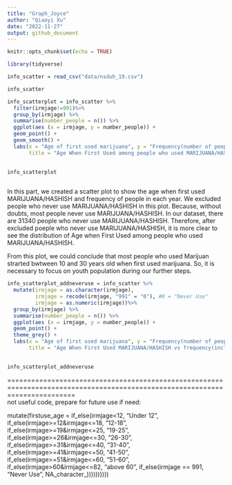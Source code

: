 ```yaml
---
title: "Graph_Joyce"
author: "Qiaoyi Xu"
date: "2022-11-27"
output: github_document
---
```


```r
knitr::opts_chunk$set(echo = TRUE)
```

```r
library(tidyverse)
```

```r
info_scatter = read_csv("data/nsduh_19.csv")

info_scatter
```



```r
info_scatterplot = info_scatter %>%
  filter(irmjage!=991)%>%
  group_by(irmjage) %>%
  summarise(number_people = n()) %>%
  ggplot(aes (x = irmjage, y = number_people)) +
  geom_point() +
  geom_smooth() +
  labs(x = "Age of first used marijuana", y = "Frequency(number of people)",
       title = "Age When First Used among people who used MARIJUANA/HASHISH")
  

info_scatterplot                                 
      
```

In this part, we created a scatter plot to show the age when first used MARIJUANA/HASHISH and frequency of people in each year. We excluded people who never use MARIJUANA/HASHISH in this plot. Because, without doubts, most people never use MARIJUANA/HASHISH. In our dataset, there are 31340 people who never use MARIJUANA/HASHISH. Therefore, after excluded poeple who never use MARIJUANA/HASHISH, it is more clear to see the distribution of Age when First Used among people who used MARIJUANA/HASHISH.     


From this plot, we could conclude that most people who used Marijuan strarted bwtween 10 and 30 years old when first used marijuana. So, it is necessary to focus on youth population during our further steps. 





















```r
info_scatterplot_addneveruse = info_scatter %>%
  mutate(irmjage = as.character(irmjage),
         irmjage = recode(irmjage, "991" = "0"), #0 = "Never Use"
         irmjage = as.numeric(irmjage))%>%
  group_by(irmjage) %>%
  summarise(number_people = n()) %>%
  ggplot(aes (x = irmjage, y = number_people)) +
  geom_point() +
  theme_grey() +
  labs(x = "Age of first used marijuana", y = "Frequency(number of people)",
       title = "Age When First Used MARIJUANA/HASHISH vs frequency(included never use)")
  

info_scatterplot_addneveruse  
```













=============================================================================================================================  
not useful code, prepare for future use if need:

  mutate(firstuse_age = if_else(irmjage<12, "Under 12",
                                   if_else(irmjage>=12&irmjage<=18, "12-18",
                                   if_else(irmjage>=19&irmjage<=25, "19-25", 
                                   if_else(irmjage>=26&irmjage<=30, "26-30",
                                   if_else(irmjage>=31&irmjage<=40, "31-40",
                                   if_else(irmjage>=41&irmjage<=50, "41-50",
                                   if_else(irmjage>=51&irmjage<=60, "51-60", 
                                   if_else(irmjage>60&irmjage<=82, "above 60", 
                                   if_else(irmjage == 991, "Never Use", NA_character_))))))))))
                                   






